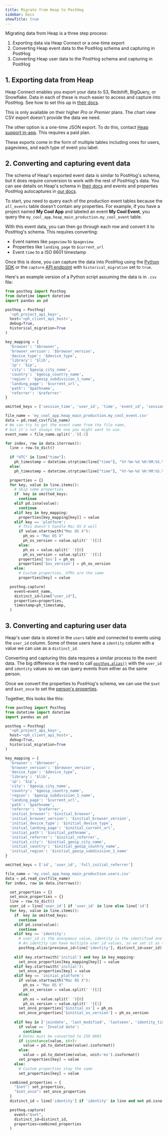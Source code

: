 ```yaml
---
title: Migrate from Heap to PostHog
sidebar: Docs
showTitle: true
---
```



<MigrationWarning />

Migrating data from Heap is a three step process:

1. Exporting data via Heap Connect or a one-time export
2. Converting Heap event data to the PostHog schema and capturing in PostHog
3. Converting Heap user data to the PostHog schema and capturing in PostHog

## 1. Exporting data from Heap

Heap Connect enables you export your data to S3, Redshift, BigQuery, or Snowflake. Data in each of these is much easier to access and capture into PostHog. See how to set this up in [their docs](https://help.heap.io/heap-connect/heap-connect-guide/heap-connect-guide-overview/).

This is only available on their higher *Pro* or *Premier* plans. The chart view CSV export doesn't provide the data we need.

The other option is a one-time JSON export. To do this, contact [Heap support in-app](https://heapanalytics.com/app/contact). This requires a paid plan.

These exports come in the form of multiple tables including ones for users, pageviews, and each type of event you label. 

## 2. Converting and capturing event data

The schema of Heap's exported event data is similar to PostHog's schema, but it does require conversion to work with the rest of PostHog's data. You can see details on Heap's schema in [their docs](https://help.heap.io/heap-connect/heap-connect-guide/data-schema/#schema) and events and properties PostHog autocaptures in [our docs](/docs/product-analytics/autocapture#autocaptured-events).

To start, you need to query each of the production event tables because the `all_events` table doesn't contain any properties. For example, if you have a project named **My Cool App** and labeled an event **My Cool Event**, you query the `my_cool_app.heap_main_production.my_cool_event` table.

With this event data, you can then go through each row and convert it to PostHog's schema. This requires converting:

- Event names like `pageview` to `$pageview`.
- Properties like `landing_page` to `$current_url`
- Event `time` to a ISO 8601 timestamp

Once this is done, you can capture the data into PostHog using the [Python SDK](/docs/libraries/python#historical-migrations) or the `capture` [API endpoint](/docs/api/capture) with `historical_migration` set to `true`. 

Here's an example version of a Python script assuming the data is in `.csv` file:

```python
from posthog import Posthog
from datetime import datetime
import pandas as pd

posthog = Posthog(
  '<ph_project_api_key>', 
  host='<ph_client_api_host>',
  debug=True,
  historical_migration=True
)

key_mapping = {
  'browser': '$browser',
  'browser_version': '$browser_version',
  'device_type': '$device_type',
  'library': '$lib',
  'ip': '$ip',
  'city': '$geoip_city_name',
  'country': '$geoip_country_name',
  'region': '$geoip_subdivision_1_name',
  'landing_page': '$current_url',
  'path': '$pathname',
  'referrer': '$referrer'
}

omitted_keys = ['session_time', 'user_id', 'time', 'event_id', 'session_id', 'domain']

file_name = 'my_cool_app.heap_main_production.my_cool_event.csv'
data = pd.read_csv(file_name)
# We can try to get the event name from the file name, 
# but it's not always the one you might want to use.
event_name = file_name.split('.')[-2]

for index, row in data.iterrows():
  line = row.to_dict()
  
  if "UTC" in line["time"]:
    ph_timestamp = datetime.strptime(line["time"], "%Y-%m-%d %H:%M:%S.%f %Z")
  else:
    ph_timestamp = datetime.strptime(line["time"], "%Y-%m-%d %H:%M:%S.%f")

  properties = {}
  for key, value in line.items():
    # Skip some properties
    if  key in omitted_keys:
      continue
    elif pd.isna(value):
      continue
    elif key in key_mapping:
      properties[key_mapping[key]] = value
    elif key == 'platform':
      # This doesn't handle Mac OS X well
      if value.startswith("Mac OS X"):
        ph_os = "Mac OS X"
        ph_os_version = value.split(' ')[2]
      else:
        ph_os = value.split(' ')[0]
        ph_os_version = value.split(' ')[1]
      properties['$os'] = ph_os
      properties['$os_version'] = ph_os_version
    else:
      # Custom properties, UTMs are the same
      properties[key] = value

  posthog.capture(
    event=event_name,
    distinct_id=line["user_id"],
    properties=properties,
    timestamp=ph_timestamp,
  )
```

## 3. Converting and capturing user data

Heap's user data is stored in the `users` table and connected to events using the `user_id` column. Some of these users have a `identity` column with a value we can use as a `distinct_id`.

Converting and capturing this data requires a similar process to the event data. The big difference is the need to call [`posthog.alias()`](/docs/product-analytics/identify#alias-assigning-multiple-distinct-ids-to-the-same-user) with the `user_id` and `identity` values so we can query events from either as the same person.

Once we convert the properties to PostHog's schema, we can use the `$set` and `$set_once` to set the [person's properties](/docs/product-analytics/person-properties).

Together, this looks like this:

```python
from posthog import Posthog
from datetime import datetime
import pandas as pd

posthog = Posthog(
  '<ph_project_api_key>', 
  host='<ph_client_api_host>',
  debug=True,
  historical_migration=True
)

key_mapping = {
  'browser': '$browser',
  'browser_version': '$browser_version',
  'device_type': '$device_type',
  'library': '$lib',
  'ip': '$ip',
  'city': '$geoip_city_name',
  'country': '$geoip_country_name',
  'region': '$geoip_subdivision_1_name',
  'landing_page': '$current_url',
  'path': '$pathname',
  'referrer': '$referrer',
  'initial_browser': '$initial_browser',
  'initial_browser_version': '$initial_browser_version',
  'initial_device_type': '$initial_device_type',
  'initial_landing_page': '$initial_current_url',
  'initial_path': '$initial_pathname',
  'initial_referrer': '$initial_referrer',
  'initial_city': '$initial_geoip_city_name',
  'initial_country': '$initial_geoip_country_name',
  'initial_region': '$initial_geoip_subdivision_1_name'
}

omitted_keys = ['id', 'user_id', 'full_initial_referrer']

file_name = 'my_cool_app.heap_main_production.users.csv'
data = pd.read_csv(file_name)
for index, row in data.iterrows():

  set_properties = {}
  set_once_properties = {}
  line = row.to_dict()
  user_id = line['user_id'] if 'user_id' in line else line['id']
  for key, value in line.items():
    if  key in omitted_keys:
      continue
    elif pd.isna(value):
      continue
    elif key == 'identity':
      # user_id is the anonymous value, identity is the identified one
      # An identity can have multiple user_id values, so we set it as the previous_id
      posthog.alias(previous_id=line['identity'], distinct_id=user_id)
    
    elif key.startswith('initial') and key in key_mapping:
      set_once_properties[key_mapping[key]] = value
    elif key.startswith('initial'):
      set_once_properties[key] = value
    elif key == 'initial_platform':
      if value.startswith("Mac OS X"):
        ph_os = "Mac OS X"
        ph_os_version = value.split(' ')[2]
      else:
        ph_os = value.split(' ')[0]
        ph_os_version = value.split(' ')[1]
      set_once_properties['$initial_os'] = ph_os
      set_once_properties['$initial_os_version'] = ph_os_version
    
    elif key in ['joindate', 'last_modified', 'lastseen', 'identity_time']:
      if value == 'Invalid date':
        continue
      # Dates must be converted to ISO 8601
      if isinstance(value, str):
        value = pd.to_datetime(value).isoformat()
      else:
        value = pd.to_datetime(value, unit='ms').isoformat()
      set_properties[key] = value
    else:
      # Custom properties stay the same
      set_properties[key] = value

  combined_properties = {
    "$set": set_properties,
    "$set_once": set_once_properties
  }
  distinct_id = line['identity'] if 'identity' in line and not pd.isna(line['identity']) else user_id

  posthog.capture(
    event="$set",
    distinct_id=distinct_id,
    properties=combined_properties
  )
```
